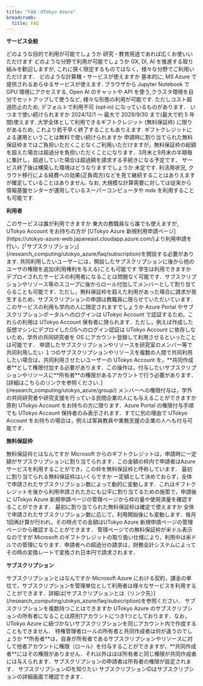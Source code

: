 ```yaml
---
title: "FAQ：UTokyo Azure"
breadcrumb:
  title: FAQ
---
```



**サービス全般**

<HelpItem lang="ja" type="details">
  <Fragment slot="problem">どのような目的で利用が可能でしょうか</Fragment>
  <Fragment slot="solution">研究・教育用途であれば広くお使いいただけます</Fragment>
</HelpItem>

<HelpItem lang="ja" type="details">
  <Fragment slot="problem">どのような分野で利用が可能でしょうか</Fragment>
  <Fragment slot="solution">GX, DI, AI を推進する取り組みを歓迎しますが, これに狭く限定するものではなく，様々な分野でご利用いただけます．</Fragment>
</HelpItem>

<HelpItem lang="ja" type="details">
  <Fragment slot="problem">どのような計算機・サービスが使えますか</Fragment>
  <Fragment slot="solution">基本的に, MS Azure で提供されるあらゆるサービスが使えます. ブラウザから Jupyter Notebook で GPU 環境にアクセスする, Open AI のチャットや API を使う,クラスタ環境を自分でセットアップして使うなど, 様々な形態の利用が可能です. ただしコスト超過防止のため, デフォルトで利用不可 (opt‑in) になっているものがあります．</Fragment>
</HelpItem>

<HelpItem lang="ja" type="details">
  <Fragment slot="problem">いつまで使い続けられますか</Fragment>
  <Fragment slot="solution">2024/12/1 ～ 最大で 2029/9/30 まで(最大で約 5 年間)使えます. 大学全体として利用できるギフトクレジット (無料保証枠) に限りがあるため, これより若干早く終了することもありえます.</Fragment>
</HelpItem>

<HelpItem lang="ja" type="details">
  <Fragment slot="problem">ギフトクレジットによる運用ということは無料で使い続けられますか</Fragment>
  <Fragment slot="solution">申請時に割り当てられた無料保証枠まではご負担いただくことなくご利用いただけますが，無料保証枠の総額を超えた場合は超過分を負担いただくことになります．3月末と9月末の半期毎に集計し，超過していた場合は超過額を請求する手続きになる予定です．</Fragment>
</HelpItem>

<HelpItem lang="ja" type="details">
  <Fragment slot="problem">サービス終了後は構築した環境はどうなりますでしょうか</Fragment>
  <Fragment slot="solution">未定です. 利活用状況, クラウド移行による経費への効果(正負両方)などを見て継続することはありえますが確定していることはありません. なお, 大規模な計算需要に対しては従来から情報基盤センターが運用しているスーパーコンピュータや mdx を利用することも可能です.</Fragment>
</HelpItem>

**利用者**

<HelpItem lang="ja" type="details">
  <Fragment slot="problem">このサービスは誰が利用できますか</Fragment>
  <Fragment slot="solution">東大の教職員なら誰でも使えますが, UTokyo Account をお持ちの方が [UTokyo Azure 新規利用申請ページ](https://utokyo-azure-web.japaneast.cloudapp.azure.com/)より利用申請を行い，[「サブスクリプション」](/research_computing/utokyo_azure/faq/subscription)を開設する必要があります. 共同利用したいユーザーには，開設したサブスクリプションに後から他のユーザの権限を追加(利用権利を与える)ことも可能です</Fragment>
</HelpItem>

<HelpItem lang="ja" type="details">
  <Fragment slot="problem">学生は利用できますか</Fragment>
  <Fragment slot="solution">デプロイされたサービスの利用者になることは問題なく可能です．サブスクリプションやリソース等のスコープに後からロール付加してメンバーとして割り当てらることも可能です．ただし，無料保証枠を超えた利用があった場合に請求が発生するため，サブスクリプションの申請は教職員に限らせていただいています．</Fragment>
</HelpItem>

<HelpItem lang="ja" type="details">
  <Fragment slot="problem">このサービスの利用も学内の人に限定されますでしょうか</Fragment>
  <Fragment slot="solution">Azure Portal やサブスクリプションポータルへのログインは UTokyo Account で認証するため，これらの利用は UTokyo Account 保有者に限られます．ただし，例えば作成した仮想マシンにデプロイしたOSへのログイン認証は UTokyo Account に依存しないため，学外の共同研究者を OS にアカウント登録して利用させるといったことは可能です．</Fragment>
</HelpItem>

<HelpItem lang="ja" type="details">
  <Fragment slot="problem">申請したサブスクリプションやリソースを研究室のメンバー等で共同利用したい</Fragment>
  <Fragment slot="solution">１つのサブスクリプションやリソースを複数の人間で共同利用したい場合は，共同利用させたいユーザーの UTokyo Account を，**共同作成者**として権限付加する必要があります．この操作は，付与したいサブスクリプションやリソースに**所有者**の権限があるアカウントで行う必要があります．[詳細はこちらのリンクを参照ください．](/research_computing/utokyo_azure/group/)</Fragment>
</HelpItem>

<HelpItem lang="ja" type="details">
  <Fragment slot="problem">メンバーへの権限付与は，学外の共同研究者や研究支援を行っている民間企業の人にも与えることができますか</Fragment>
  <Fragment slot="solution">原則 UTokyo Account をお持ちの方に限ります．Azure Portal の権限付与手順でも UTokyo Account 保持者のみ表示されます．すでに別の理由で UTokyo Account をお持ちの場合は，例えば客員教員や業務支援の企業の人へも付与可能です．</Fragment>
</HelpItem>

**無料保証枠**

<HelpItem lang="ja" type="details">
  <Fragment slot="problem">無料保証枠とはなんですか</Fragment>
  <Fragment slot="solution">Microsoft からのギフトクレジットは，申請時に一定額がサブスクリプションに割り当てられます．この金額の枠内で申請者はAzure サービスを利用することができ，この枠を無料保証枠と呼称しています．</Fragment>
</HelpItem>

<HelpItem lang="ja" type="details">
  <Fragment slot="problem">最初に割り当てられる無料保証枠はいくらですか</Fragment>
  <Fragment slot="solution">一定額として決めておらず，全体で申請されたサブスクリプション数によって動的に変動します．これはギフトクレジットを後から利用申請された方にも公平に割り当てるための施策で，申請後に UTokyo Azure 新規申請ページの管理ページから枠の量や使用済量を確認することができます．</Fragment>
</HelpItem>

<HelpItem lang="ja" type="details">
  <Fragment slot="problem">最初に割り当てられた無料保証枠は確定で使えますか</Fragment>
  <Fragment slot="solution">全体で申請されたサブスクリプション数に応じて，利用開始後にも変動します．毎月1回再計算が行われ，その時点での金額はUTokyo Azure 新規申請ページの管理ページから確認することができます．</Fragment>
</HelpItem>

<HelpItem lang="ja" type="details">
  <Fragment slot="problem">管理ページでの無料保証枠が米ドル表示なのですが</Fragment>
  <Fragment slot="solution">Microsoft のギフトクレジットの取り扱い仕様により，利用中は米ドルでの管理になります．申請者への超過分の請求は，財務会計システムによってその時の変換レートで変換され日本円で請求されます．</Fragment>
</HelpItem>

**サブスクリプション**

<HelpItem lang="ja" type="details">
  <Fragment slot="problem">サブスクリプションとはなんですか</Fragment>
  <Fragment slot="solution">Microsoft Azure における契約，課金の単位で，サブスクリプションを管理単位として利用者は様々なサービスを利用することができます．詳細は[サブスクリプションとは（リンク先）](/research_computing/utokyo_azure/faq/subscription)を参照ください．</Fragment>
</HelpItem>

<HelpItem lang="ja" type="details">
  <Fragment slot="problem">サブスクリプションを複数持つことはできますか</Fragment>
  <Fragment slot="solution">UTokyo Azure のサブスクリプションの所有者になることは原則1アカウントにつき1つとしております．なお，UTokyo Azure に紐づかないサブスクリプションを同じアカウント内で作成することもできません．</Fragment>
</HelpItem>

<HelpItem lang="ja" type="details">
  <Fragment slot="problem">特権管理者ロールの所有者と共同作成者は何が違うのでしょうか</Fragment>
  <Fragment slot="solution">**所有者**は，自身が所有者であるサブスクリプションやリソースに対して他者アカウントに権限（ロール）を付与することができますが，**共同作成者**にはその権限がありません．それ以外はほぼ所有者と同じ権限が共同作成者には与えられます．サブスクリプションの申請者は所有者の権限が設定されます．</Fragment>
</HelpItem>

<HelpItem lang="ja" type="details">
  <Fragment slot="problem">サブスクリプションIDを知りたい</Fragment>
  <Fragment slot="solution">サブスクリプションIDはサブスクリプションの詳細画面で確認できます．</Fragment>
</HelpItem>
